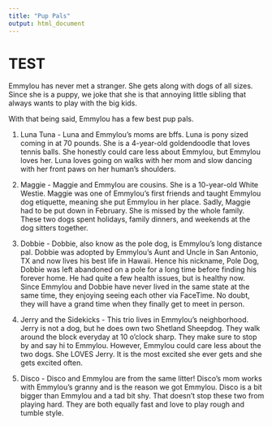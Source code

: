 ```yaml
---
title: "Pup Pals"
output: html_document
---
```


# TEST

Emmylou has never met a stranger. She gets along with dogs of all sizes. Since she is a puppy, we joke that she is that annoying little sibling that always wants to play with the big kids.

With that being said, Emmylou has a few best pup pals.

1. Luna Tuna - Luna and Emmylou's moms are bffs. Luna is pony sized coming in at 70 pounds. She is a 4-year-old goldendoodle that loves tennis balls. She honestly could care less about Emmylou, but Emmylou loves her. Luna loves going on walks with her mom and slow dancing with her front paws on her human's shoulders. 

2. Maggie - Maggie and Emmylou are cousins. She is a 10-year-old White Westie. Maggie was one of Emmylou's first friends and taught Emmylou dog etiquette, meaning she put Emmylou in her place. Sadly, Maggie had to be put down in February. She is missed by the whole family. These two dogs spent holidays, family dinners, and weekends at the dog sitters together.

3. Dobbie - Dobbie, also know as the pole dog, is Emmylou's long distance pal. Dobbie was adopted by Emmylou's Aunt and Uncle in San Antonio, TX and now lives his best life in Hawaii. Hence his nickname, Pole Dog, Dobbie was left abandoned on a pole for a long time before finding his forever home. He had quite a few health issues, but is healthy now. Since Emmylou and Dobbie have never lived in the same state at the same time, they enjoying seeing each other via FaceTime. No doubt, they will have a grand time when they finally get to meet in person.

4. Jerry and the Sidekicks - This trio lives in Emmylou's neighborhood. Jerry is not a dog, but he does own two Shetland Sheepdog. They walk around the block everyday at 10 o'clock sharp. They make sure to stop by and say hi to Emmylou. However, Emmylou could care less about the two dogs. She LOVES Jerry. It is the most excited she ever gets and she gets excited often. 

5. Disco - Disco and Emmylou are from the same litter! Disco's mom works with Emmylou's granny and is the reason we got Emmylou. Disco is a bit bigger than Emmylou and a tad bit shy. That doesn't stop these two from playing hard. They are both equally fast and love to play rough and tumble style. 
